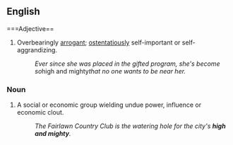 ==English==
===Adjective==
{{en-adj|high and mightier|high and mightiest}}
# Overbearingly [[arrogant]]; [[ostentatiously]] self-important or self-aggrandizing.
#: ''Ever since she was placed in the gifted program, she's become so ''high and mighty'' that no one wants to be near her.''

===Noun===
{{en noun|-}}
# A social or economic group wielding undue power, influence or economic clout.
#: ''The Fairlawn Country Club is the watering hole for the city's '''high and mighty'''.''
